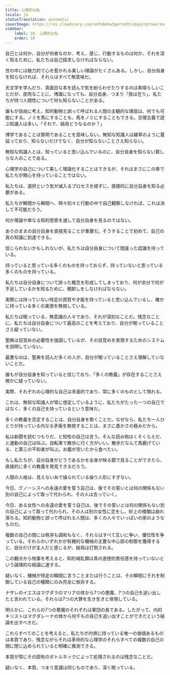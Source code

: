 ```yaml
---
title: 心理的な私
locale: ja
statusTranslation: automatic
coverImage: https://res.cloudinary.com/xmfm6mhw3gwctndtcubgx2rptnae/image/upload/v1741354419/small_cover_la_gran_rebelion_28716e29d2.webp
sidebar:
    label: 10. 心理的な私
    order: 10
---
```

自己とは何か、自分が何者なのか、考え、感じ、行動するものは何か、それを深く知るために、私たちは自己探求しなければならない。

世の中には魅力的で心を惹かれる美しい理論がたくさんある。しかし、自分自身を知らなければ、それらはすべて無意味だ。

天文学を学んだり、真面目な本を読んで気を紛らわせたりするのは素晴らしいことだが、皮肉なことに、博識になっても、自分自身、つまり「我は在り」、私たちが持つ人間性について何も知らないことがある。

誰もが自由に考え、知的動物と誤って呼ばれる人間の主観的な理屈は、何でも可能にする。ノミを馬にすることも、馬をノミにすることもできる。合理主義で遊ぶ知識人は多い。「それで、結局どうなるのか？」

博学であることは賢明であることを意味しない。無知な知識人は雑草のように蔓延っており、知らないだけでなく、自分が知らないことさえ知らない。

無知な知識人とは、知っていると思い込んでいるのに、自分自身を知らない賢しらな人のことである。

心理学の自己について美しく理論化することはできるが、それはまさにこの章で私たちが関心を持っていることではない。

私たちは、選択という気が滅入るプロセスを経ずに、直接的に自分自身を知る必要がある。

私たちが瞬間から瞬間へ、時々刻々と行動の中で自己観察しなければ、これは決して不可能だろう。

何か理論や単なる知的思索を通して自分自身を見るのではない。

ありのままの自分自身を直接見ることが重要だ。そうすることで初めて、自己の真の知識に到達できる。

信じられないかもしれないが、私たちは自分自身について間違った認識を持っている。

持っていると思っている多くのものを持っておらず、持っていないと思っている多くのものを持っている。

私たちは自分自身について誤った概念を形成してしまっており、何が余分で何が不足しているかを知るために、棚卸しをしなければならない。

実際には持っていない特定の資質や才能を持っていると思い込んでいるし、確かに持っている多くの美徳を無視している。

私たちは眠っている、無意識の人々であり、それが深刻なことだ。残念なことに、私たちは自分自身について最高のことを考えており、自分が眠っていることさえ疑っていない。

聖典は目覚めの必要性を強調しているが、その目覚めを実現するためのシステムを説明していない。

最悪なのは、聖典を読んだ多くの人が、自分が眠っていることさえ理解していないことだ。

誰もが自分自身を知っていると信じており、「多くの教義」が存在することさえ微かに疑っていない。

実際、それぞれの心理的な自己は多面的であり、常に多くのものとして現れる。

これは、無知な知識人が常に想定しているように、私たちがたった一つの自己ではなく、多くの自己を持っているという意味だ。

多くの教義を否定することは、自分自身を欺くことだ。なぜなら、私たち一人ひとりが持っている内なる矛盾を無視することは、まさに愚かさの極みだから。

私は新聞を読むつもりだ、と知性の自己は言う。そんな読み物はくそくらえだ、と運動の自己は叫ぶ。自転車で散歩に行く方がいい。散歩だなんて馬鹿げている、と第三の不和者が叫ぶ。お腹が空いたから食べたい。

もし私たちが、自分自身がどうであるかを全身が映る鏡で見ることができたら、直接的に多くの教義を発見できるだろう。

人間の人格は、見えない糸で操られている操り人形にすぎない。

今日、グノーシスへの永遠の愛を誓う自己は、後でその誓いとは何の関係もない別の自己によって取って代わられ、その人は去っていく。

今日、ある女性への永遠の愛を誓う自己は、後でその誓いとは何の関係もない別の自己によって取って代わられ、その人は別の女性に恋をし、砂上の楼閣は崩れ落ちる。知的動物と誤って呼ばれる人間は、多くの人々でいっぱいの家のようなものだ。

複数の自己の間には秩序も調和もなく、それらはすべて互いに争い、優位性を争っている。それらのいずれかが有機的な機械の主要な中心部の制御を獲得すると、自分だけが主人だと感じるが、結局は打倒される。

この観点から物事を考えると、知的哺乳類は真の道徳的責任感を持っていないという論理的な結論に達する。

疑いなく、機械が特定の瞬間に言うことまたは行うことは、その瞬間にそれを制御している自己の種類にのみ完全に依存する。

ナザレのイエスはマグダラのマリアの体から7つの悪魔、7つの自己を追い出したと言われている。それらは7つの大罪を生き生きと体現している。

明らかに、これらの7つの悪魔のそれぞれは軍団の長である。したがって、内的キリストはマグダレーナの体から何千もの自己を追い出すことができたという結論を出すべきだ。

これらすべてのことを考えると、私たちが内側に持っている唯一の価値あるものは本質であり、残念ながらそれは革命的な心理学のそれらすべての複数の自己の間に閉じ込められていると明確に推測できる。

本質が常にその固有のボトルネックによって処理されるのは残念なことだ。

疑いなく、本質、つまり意識は同じものであり、深く眠っている。

